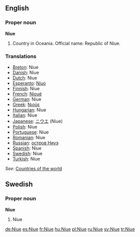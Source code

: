==English==
===Proper noun===
'''Niue'''
# Country in Oceania. Official name: Republic of Niue.

===Translations===
*[[Breton]]: Niue
*[[Danish]]: Niue
*[[Dutch]]: Niue
*[[Esperanto]]: [[Niuo]]
*[[Finnish]]: Niue
*[[French]]: [[Nioué]]
*[[German]]: Niue
*[[Greek]]: [[Νιούε]]
*[[Hungarian]]: Niue
*[[Italian]]: Niue
*[[Japanese]]: [[ニウエ]] (Niue)
*[[Polish]]: Niue
*[[Portuguese]]: Niue
*[[Romanian]]: Niue
*[[Russian]]: [[остров Ниуэ]]
*[[Spanish]]: Niue
*[[Swedish]]: Niue
*[[Turkish]]: Niue

''See'': [[Countries of the world]]

==Swedish==
===Proper noun===
'''Niue'''
#Niue

[[de:Niue]]
[[es:Niue]]
[[fr:Niue]]
[[hu:Niue]]
[[pl:Niue]]
[[ru:Niue]]
[[sv:Niue]]
[[tr:Niue]]
